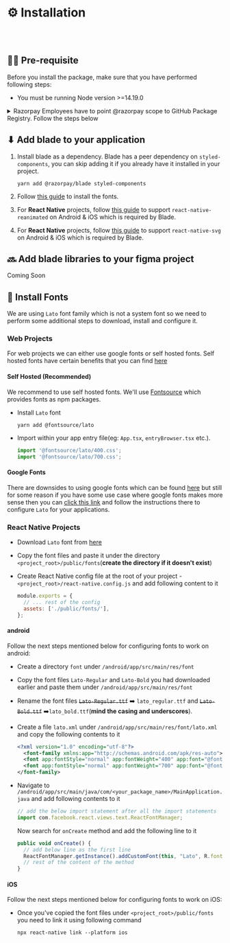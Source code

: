 
<Meta title="Guides/Installation" />

# ⚙️ Installation

<br />
<br />

## ✍🏻 Pre-requisite

Before you install the package, make sure that you have performed following steps:

- You must be running Node version >=14.19.0

<details>
<summary>Razorpay Employees have to point @razorpay scope to GitHub Package Registry. Follow the steps below</summary>

- Generate a Personal Access Token on GitHub by [visiting this link](https://github.com/settings/tokens/new?scopes=repo,workflow,write:packages,read:repo_hook,write:packages) (Enable SSO by clicking `Authorize` button next to Razorpay logo.)
- Run `code ~/.bashrc` or `code ~/.zshrc` in your editor and add this line

  ```
  export GITHUB_ACCESS_TOKEN="<YOUR_TOKEN>"
  ```

  > **Note**
  >
  > Replace `<YOUR_TOKEN>` with your actual GitHub Personal Access Token

- Run `source ~/.bashrc` or `source ~/.zshrc` based on the file you added your token.
- Run `code ~/.npmrc` and append the following
  ```bash
  # add following to your .npmrc
  @razorpay:registry=https://npm.pkg.github.com/
  //npm.pkg.github.com/:always-auth=true
  //npm.pkg.github.com/:_authToken=${GITHUB_ACCESS_TOKEN}
  ```

</details>

## ⬇ Add blade to your application

1. Install blade as a dependency. Blade has a peer dependency on `styled-components`, you can skip adding it if you already have it installed in your project.

   ```shell
   yarn add @razorpay/blade styled-components
   ```

2. Follow [this guide](#-install-fonts) to install the fonts.
3. For **React Native** projects, follow [this guide](https://docs.swmansion.com/react-native-reanimated/docs/fundamentals/installation) to support `react-native-reanimated` on Android & iOS which is required by Blade.
4. For **React Native** projects, follow [this guide](https://github.com/react-native-svg/react-native-svg#with-react-native-cli) to support `react-native-svg` on Android & iOS which is required by Blade.

## 🔜 Add blade libraries to your figma project

Coming Soon

## 🔡 Install Fonts

We are using `Lato` font family which is not a system font so we need to perform some additional steps to download, install and configure it.

### Web Projects

For web projects we can either use google fonts or self hosted fonts. Self hosted fonts have certain benefits that you can find [here](https://fontsource.org/docs/introduction)

#### Self Hosted (Recommended)

We recommend to use self hosted fonts. We'll use [Fontsource](https://fontsource.org/) which provides fonts as npm packages.

- Install `Lato` font

  ```shell
  yarn add @fontsource/lato
  ```

- Import within your app entry file(eg: `App.tsx`, `entryBrowser.tsx` etc.).
  ```js
  import '@fontsource/lato/400.css';
  import '@fontsource/lato/700.css';
  ```

#### Google Fonts

There are downsides to using google fonts which can be found [here](https://fontsource.org/docs/introduction) but still for some reason if you have some use case where google fonts makes more sense then you can [click this link](https://fonts.google.com/share?selection.family=Lato:wght@400;700) and follow the instructions there to configure `Lato` for your applications.

### React Native Projects

- Download `Lato` font from [here](https://fonts.google.com/share?selection.family=Lato:wght@400;700)
- Copy the font files and paste it under the directory `<project_root>/public/fonts`(**create the directory if it doesn't exist**)
- Create React Native config file at the root of your project - `<project_root>/react-native.config.js` and add following content to it

  ```js
  module.exports = {
    // ... rest of the config
    assets: ['./public/fonts/'],
  };
  ```

#### android

Follow the next steps mentioned below for configuring fonts to work on android:

- Create a directory `font` under `/android/app/src/main/res/font`
- Copy the font files `Lato-Regular` and `Lato-Bold` you had downloaded earlier and paste them under `/android/app/src/main/res/font`
- Rename the font files ~~`Lato-Regular.ttf`~~ ➡️ `lato_regular.ttf` and ~~`Lato-Bold.ttf`~~ ➡️`lato_bold.ttf`(**mind the casing and underscores**).
- Create a file `lato.xml` under `/android/app/src/main/res/font/lato.xml` and copy the following contents to it
  ```xml
  <?xml version="1.0" encoding="utf-8"?>
    <font-family xmlns:app="http://schemas.android.com/apk/res-auto">
    <font app:fontStyle="normal" app:fontWeight="400" app:font="@font/lato_regular"/>
    <font app:fontStyle="normal" app:fontWeight="700" app:font="@font/lato_bold" />
  </font-family>
  ```
- Navigate to `/android/app/src/main/java/com/<your_package_name>/MainApplication.java` and add following contents to it

  ```js
  // add the below import statement after all the import statements
  import com.facebook.react.views.text.ReactFontManager;
  ```

  Now search for `onCreate` method and add the following line to it

  ```js
  public void onCreate() {
    // add below line as the first line
    ReactFontManager.getInstance().addCustomFont(this, "Lato", R.font.lato);
    // rest of the content of the method
  }
  ```

#### iOS

Follow the next steps mentioned below for configuring fonts to work on iOS:

- Once you've copied the font files under `<project_root>/public/fonts` you need to link it using following command

  ```shell
  npx react-native link --platform ios
  ```
